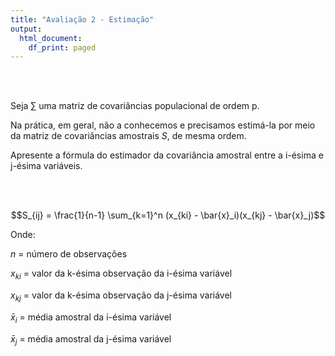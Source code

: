 ```yaml
---
title: "Avaliação 2 - Estimação"
output:
  html_document:
    df_print: paged
---
```


<br>
<br>


Seja $\sum$ uma matriz de covariâncias populacional de ordem p. 

Na prática, em geral, não a conhecemos e precisamos estimá-la por meio da matriz de covariâncias amostrais $S$, de mesma ordem.

Apresente a fórmula do estimador da covariância amostral entre a i-ésima e j-ésima variáveis.

<br>
<br>



$$S_{ij} = \frac{1}{n-1} \sum_{k=1}^n (x_{ki} - \bar{x}_i)(x_{kj} - \bar{x}_j)$$

Onde: 

$n$ = número de observações

$x_{ki}$ = valor da k-ésima observação da i-ésima variável

$x_{kj}$ = valor da k-ésima observação da j-ésima variável

$\bar{x}_i$ = média amostral da i-ésima variável

$\bar{x}_j$ = média amostral da j-ésima variável
